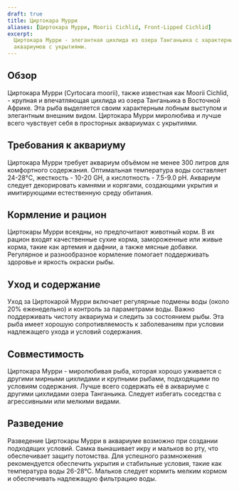 ```yaml
---
draft: true
title: Циртокара Мурри
aliases: [Циртокара Мурри, Moorii Cichlid, Front-Lipped Cichlid]
excerpt:
  Циртокара Мурри - элегантная цихлида из озера Танганьика с характерным лобным выступом. Подходит для просторных
  аквариумов с укрытиями.
---
```


## Обзор

Циртокара Мурри (Cyrtocara moorii), также известная как Moorii Cichlid, - крупная и впечатляющая цихлида из озера
Танганьика в Восточной Африке. Эта рыба выделяется своим характерным лобным выступом и элегантным внешним видом.
Циртокара Мурри миролюбива и лучше всего чувствует себя в просторных аквариумах с укрытиями.

## Требования к аквариуму

Циртокара Мурри требует аквариум объёмом не менее 300 литров для комфортного содержания. Оптимальная температура воды
составляет 24-28°C, жесткость - 10-20 GH, а кислотность - 7.5-9.0 pH. Аквариум следует декорировать камнями и корягами,
создающими укрытия и имитирующими естественную среду обитания.

## Кормление и рацион

Циртокары Мурри всеядны, но предпочитают животный корм. В их рацион входят качественные сухие корма, замороженные или
живые корма, такие как артемия и дафнии, а также мясные добавки. Регулярное и разнообразное кормление помогает
поддерживать здоровье и яркость окраски рыбы.

## Уход и содержание

Уход за Циртокарой Мурри включает регулярные подмены воды (около 20% еженедельно) и контроль за параметрами воды. Важно
поддерживать чистоту аквариума и следить за состоянием рыбы. Эта рыба имеет хорошую сопротивляемость к заболеваниям при
условии надлежащего ухода и условий содержания.

## Совместимость

Циртокара Мурри - миролюбивая рыба, которая хорошо уживается с другими мирными цихлидами и крупными рыбами, подходящими
по условиям содержания. Лучше всего содержать её в аквариуме с другими цихлидами озера Танганьика. Следует избегать
соседства с агрессивными или мелкими видами.

## Разведение

Разведение Циртокары Мурри в аквариуме возможно при создании подходящих условий. Самка вынашивает икру и мальков во рту,
что обеспечивает защиту потомства. Для успешного размножения рекомендуется обеспечить укрытия и стабильные условия,
такие как температура воды 26-28°C. Мальков следует кормить мелким кормом и обеспечивать надлежащую фильтрацию воды.
